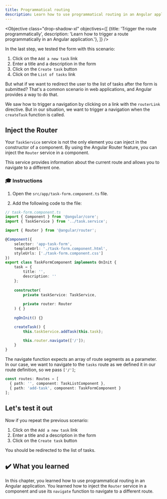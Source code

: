 ```yaml
---
title: Programmatical routing
description: Learn how to use programmatical routing in an Angular application
---
```



<Objective class="drop-shadow-xl" objectives={[
{title: 'Trigger the route programmatically', description: 'Learn how to trigger a route programmatically in an Angular application.'},
]} />

In the last step, we tested the form with this scenario:

1. Click on the `Add a new task` link
2. Enter a title and a description in the form
3. Click on the `Create task` button
4. Click on the `List of tasks` link

But what if we want to redirect the user to the list of tasks after the form is submitted?
That's a common scenario in web applications, and Angular provides a way to do that.

We saw how to trigger a navigation by clicking on a link with the `routerLink` directive.
But in our situation, we want to trigger a navigation when the `createTask` function is called.

## Inject the Router

Your `TaskService` service is not the only element you can inject in the constructor of a component.
By using the Angular Router feature, you can inject the `Router` service in a component.

This service provides information about the current route and allows you to navigate to a different one.

### 🎓 Instructions

1. Open the `src/app/task-form.component.ts` file.

2. Add the following code to the file:

```typescript ins={"1. import the Router": 4-5} ins={"2. Inject the Router in the class constructor": 20-21} ins={"3. Use the navigate function from the Router": 28-29}
// task-form.component.ts
import { Component } from '@angular/core';
import { TaskService } from '../task.service';

import { Router } from '@angular/router';

@Component({
    selector: 'app-task-form',
    templateUrl: './task-form.component.html',
    styleUrls: ['./task-form.component.css']
})
export class TaskFormComponent implements OnInit {
    task = {
        title: '',
        description: ''
    };
    
    constructor(
        private taskService: TaskService,
        
        private router: Router
    ) { }
    
    ngOnInit() {}

    createTask() {
        this.taskService.addTask(this.task);

        this.router.navigate(['/']);
    }
}
```

The navigate function expects an array of route segments as a parameter.
In our case, we want to navigate to the `tasks` route as we defined it in our route definition, so we pass `['/']`;

```typescript
const routes: Routes = [
  { path: '', component: TaskListComponent },
  { path: 'add-task', component: TaskFormComponent }
];
```

## Let's test it out

Now if you repeat the previous scenario:

1. Click on the `Add a new task` link
2. Enter a title and a description in the form
3. Click on the `Create task` button

You should be redirected to the list of tasks.

## ✔️ What you learned

In this chapter, you learned how to use programmatical routing in an Angular application. You learned how to inject the `Router` service in a component and use its `navigate` function to navigate to a different route.



